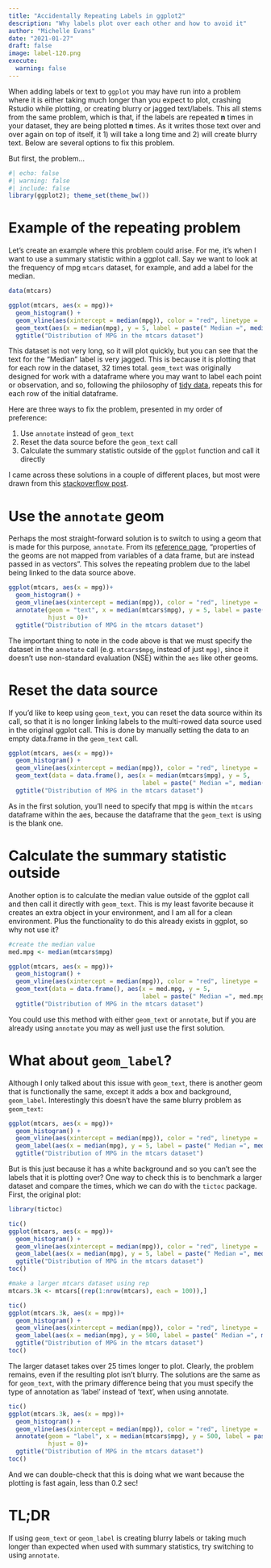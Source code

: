 ```yaml
---
title: "Accidentally Repeating Labels in ggplot2"
description: "Why labels plot over each other and how to avoid it"
author: "Michelle Evans"
date: "2021-01-27"
draft: false
image: label-120.png
execute:
  warning: false
---
```


When adding labels or text to `ggplot` you may have run into a problem where it is either taking much longer than you expect to plot, crashing Rstudio while plotting, or creating blurry or jagged text/labels. This all stems from the same problem, which is that, if the labels are repeated **n** times in your dataset, they are being plotted **n** times. As it writes those text over and over again on top of itself, it 1) will take a long time and 2) will create blurry text. Below are several options to fix this problem.

But first, the problem...

```r
#| echo: false
#| warning: false
#| include: false
library(ggplot2); theme_set(theme_bw())
```


# Example of the repeating problem

Let's create an example where this problem could arise. For me, it's when I want to use a summary statistic within a ggplot call. Say we want to look at the frequency of mpg `mtcars` dataset, for example, and add a label for the median.

```r
data(mtcars)

ggplot(mtcars, aes(x = mpg))+
  geom_histogram() +
  geom_vline(aes(xintercept = median(mpg)), color = "red", linetype = 'dashed')+
  geom_text(aes(x = median(mpg), y = 5, label = paste(" Median =", median(mpg))), hjust = 0)+
  ggtitle("Distribution of MPG in the mtcars dataset")
```

This dataset is not very long, so it will plot quickly, but you can see that the text for the "Median" label is very jagged. This is because it is plotting that for each row in the dataset, 32 times total. `geom_text` was originally designed for work with a dataframe where you may want to label each point or observation, and so, following the philosophy of [tidy data](https://r4ds.had.co.nz/tidy-data.html), repeats this for each row of the initial dataframe.

Here are three ways to fix the problem, presented in my order of preference:

1. Use `annotate` instead of `geom_text`
2. Reset the data source before the `geom_text` call
3. Calculate the summary statistic outside of the `ggplot` function and call it directly

I came across these solutions in a couple of different places, but most were drawn from this [stackoverflow post](https://stackoverflow.com/questions/10952832/ggplot2-is-there-a-fix-for-jagged-poor-quality-text-produced-by-geom-text).

# Use the `annotate` geom

Perhaps the most straight-forward solution is to switch to using a geom that is made for this purpose, `annotate`. From its [reference page](https://ggplot2.tidyverse.org/reference/annotate.html), "properties of the geoms are not mapped from variables of a data frame, but are instead passed in as vectors". This solves the repeating problem due to the label being linked to the data source above.

```r
ggplot(mtcars, aes(x = mpg))+
  geom_histogram() +
  geom_vline(aes(xintercept = median(mpg)), color = "red", linetype = 'dashed')+
  annotate(geom = "text", x = median(mtcars$mpg), y = 5, label = paste(" Median =", median(mtcars$mpg)), 
           hjust = 0)+
  ggtitle("Distribution of MPG in the mtcars dataset")
```

The important thing to note in the code above is that we must specify the dataset in the `annotate` call (e.g. `mtcars$mpg`, instead of just `mpg)`, since it doesn't use non-standard evaluation (NSE) within the `aes` like other geoms. 

# Reset the data source

If you'd like to keep using `geom_text`, you can reset the data source within its call, so that it is no longer linking labels to the multi-rowed data source used in the original ggplot call. This is done by manually setting the data to an empty data.frame in the `geom_text` call.

```r
ggplot(mtcars, aes(x = mpg))+
  geom_histogram() +
  geom_vline(aes(xintercept = median(mpg)), color = "red", linetype = 'dashed')+
  geom_text(data = data.frame(), aes(x = median(mtcars$mpg), y = 5, 
                                     label = paste(" Median =", median(mtcars$mpg))), hjust = 0)+
  ggtitle("Distribution of MPG in the mtcars dataset")
```

As in the first solution, you'll need to specify that mpg is within the `mtcars` dataframe within the aes, because the dataframe that the `geom_text` is using is the blank one.

# Calculate the summary statistic outside

Another option is to calculate the median value outside of the ggplot call and then call it directly with `geom_text`. This is my least favorite because it creates an extra object in your environment, and I am all for a clean environment. Plus the functionality to do this already exists in ggplot, so why not use it?

```r
#create the median value
med.mpg <- median(mtcars$mpg)

ggplot(mtcars, aes(x = mpg))+
  geom_histogram() +
  geom_vline(aes(xintercept = median(mpg)), color = "red", linetype = 'dashed')+
  geom_text(data = data.frame(), aes(x = med.mpg, y = 5, 
                                     label = paste(" Median =", med.mpg)), hjust = 0)+
  ggtitle("Distribution of MPG in the mtcars dataset")
```

You could use this method with either `geom_text` or `annotate`, but if you are already using `annotate` you may as well just use the first solution.

# What about `geom_label`?

Although I only talked about this issue with `geom_text`, there is another geom that is functionally the same, except it adds a box and background, `geom_label`. Interestingly this doesn't have the same blurry problem as `geom_text`:

```r
ggplot(mtcars, aes(x = mpg))+
  geom_histogram() +
  geom_vline(aes(xintercept = median(mpg)), color = "red", linetype = 'dashed')+
  geom_label(aes(x = median(mpg), y = 5, label = paste(" Median =", median(mpg))), hjust = 0)+
  ggtitle("Distribution of MPG in the mtcars dataset")
```

But is this just because it has a white background and so you can't see the labels that it is plotting over? One way to check this is to benchmark a larger dataset and compare the times, which we can do with the `tictoc` package. First, the original plot:

```r
library(tictoc)

tic()
ggplot(mtcars, aes(x = mpg))+
  geom_histogram() +
  geom_vline(aes(xintercept = median(mpg)), color = "red", linetype = 'dashed')+
  geom_label(aes(x = median(mpg), y = 5, label = paste(" Median =", median(mpg))), hjust = 0)+
  ggtitle("Distribution of MPG in the mtcars dataset")
toc()
```


```r
#make a larger mtcars dataset using rep
mtcars.3k <- mtcars[(rep(1:nrow(mtcars), each = 100)),]

tic()
ggplot(mtcars.3k, aes(x = mpg))+
  geom_histogram() +
  geom_vline(aes(xintercept = median(mpg)), color = "red", linetype = 'dashed')+
  geom_label(aes(x = median(mpg), y = 500, label = paste(" Median =", median(mpg))), hjust = 0)+
  ggtitle("Distribution of MPG in the mtcars dataset")
toc()
```

The larger dataset takes over 25 times longer to plot. Clearly, the problem remains, even if the resulting plot isn't blurry. The solutions are the same as for `geom_text`, with the primary difference being that you must specify the type of annotation as 'label' instead of 'text', when using annotate.

```r
tic()
ggplot(mtcars.3k, aes(x = mpg))+
  geom_histogram() +
  geom_vline(aes(xintercept = median(mpg)), color = "red", linetype = 'dashed')+
  annotate(geom = "label", x = median(mtcars$mpg), y = 500, label = paste(" Median =", median(mtcars$mpg)), 
           hjust = 0)+
  ggtitle("Distribution of MPG in the mtcars dataset")
toc()
```

And we can double-check that this is doing what we want because the plotting is fast again, less than 0.2 sec!

# TL;DR

If using `geom_text` or `geom_label` is creating blurry labels or taking much longer than expected when used with summary statistics, try switching to using `annotate`.

